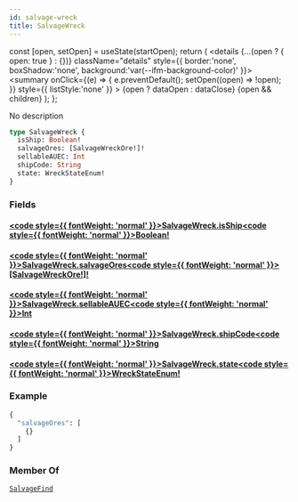 ```yaml
---
id: salvage-wreck
title: SalvageWreck
---
```









  const [open, setOpen] = useState(startOpen);
  return (
    <details {...(open ? { open: true } : {})} className="details" style={{ border:'none', boxShadow:'none', background:'var(--ifm-background-color)' }}>
      <summary
        onClick={(e) => {
          e.preventDefault();
          setOpen((open) => !open);
        }}
        style={{ listStyle:'none' }}
      >
      {open ? dataOpen : dataClose}
      </summary>
      {open && children}
    </details>
  );
};








No description


```graphql
type SalvageWreck {
  isShip: Boolean!
  salvageOres: [SalvageWreckOre!]!
  sellableAUEC: Int
  shipCode: String
  state: WreckStateEnum!
}
```




### Fields

#### [<code style={{ fontWeight: 'normal' }}>SalvageWreck.<b>isShip</b></code>](#)<Bullet />[<code style={{ fontWeight: 'normal' }}><b>Boolean!</b></code>](/api/types/scalars/boolean.mdx) <Badge class="badge badge--secondary badge--non_null" text="non-null"/> <Badge class="badge badge--secondary " text="scalar"/> 



#### [<code style={{ fontWeight: 'normal' }}>SalvageWreck.<b>salvageOres</b></code>](#)<Bullet />[<code style={{ fontWeight: 'normal' }}><b>[SalvageWreckOre!]!</b></code>](/api/types/objects/salvage-wreck-ore.mdx) <Badge class="badge badge--secondary badge--non_null" text="non-null"/> <Badge class="badge badge--secondary " text="object"/> 



#### [<code style={{ fontWeight: 'normal' }}>SalvageWreck.<b>sellableAUEC</b></code>](#)<Bullet />[<code style={{ fontWeight: 'normal' }}><b>Int</b></code>](/api/types/scalars/int.mdx) <Badge class="badge badge--secondary " text="scalar"/> 



#### [<code style={{ fontWeight: 'normal' }}>SalvageWreck.<b>shipCode</b></code>](#)<Bullet />[<code style={{ fontWeight: 'normal' }}><b>String</b></code>](/api/types/scalars/string.mdx) <Badge class="badge badge--secondary " text="scalar"/> 



#### [<code style={{ fontWeight: 'normal' }}>SalvageWreck.<b>state</b></code>](#)<Bullet />[<code style={{ fontWeight: 'normal' }}><b>WreckStateEnum!</b></code>](/api/types/enums/wreck-state-enum.mdx) <Badge class="badge badge--secondary badge--non_null" text="non-null"/> <Badge class="badge badge--secondary " text="enum"/> 





### Example


```graphql
{
  "salvageOres": [
    {}
  ]
}
```




### Member Of

[`SalvageFind`](/api/types/objects/salvage-find.mdx)  <Badge class="badge badge--secondary badge--relation" text="object"/>